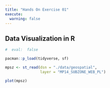 ```yaml
---
title: "Hands On Exercise 01"
execute: 
  warning: false
---
```


## Data Visualization in R

```r

#  eval:  false

pacman::p_load(tidyverse, sf)

mpsz <- st_read(dsn = "./data/geospatial",
                layer = "MP14_SUBZONE_WEB_PL")

plot(mpsz)
```
